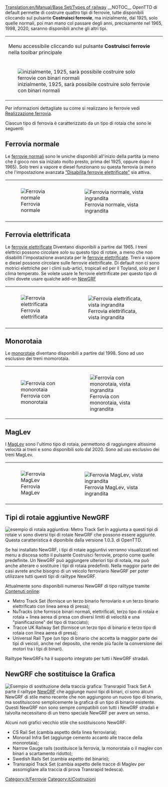 [[Translation:en/Manual/Base Set/Types of railway]]
{{it/Tipi di ferrovia}}
__NOTOC__
OpenTTD di default permette di costruire quattro tipi di ferrovie, tutte disponibili cliccando sul pulsante '''Costruisci ferrovie''', ma inizialmente, dal 1925, solo quelle normali, poi man mano col passare degli anni, precisamente nel 1965, 1998, 2020,  saranno disponibili anche gli altri tipi.  
{|style="border-collapse:;"
|colspan="2" style="border-bottom: none; padding: 5px 10px;"|Menu accessibile cliccando sul pulsante '''Costruisci ferrovie''' nella toolbar principale
|-
|style="border-top: none; border-right: none; padding: 5px 0px;"|[[File:it/Openttd-rail1.png|center|frame|inizialmente, 1925, sarà possibile costruire solo ferrovie con binari normali]] 
|style="border-top: none; border-left: none; padding: 5px 0px;"|[[File:it/Ferrovie costruibili 2020.png|center|frame|Dall'anno 2020, ogni tipo di ferrovia è costruibile (quelle elettrificate solo per il clima temperato)]]
|}

Per informazioni dettagliate su come si realizzano le ferrovie vedi [[it/Manual/Realizzazione ferrovia|Realizzazione ferrovia]].

Ciascun tipo di ferrovia è caratterizzato da un tipo di rotaia che sono le seguenti:

==Ferrovia normale==
Le [[it/Manual/Base Set/Ferrovie|ferrovie normali]] sono le uniche disponibili all'inizio della partita (a meno che il gioco non sia iniziato molto presto, prima del 1925, oppure dopo il 1965). Solo treni a vapore e diesel funzionano su questa ferrovia (a meno che l'impostazione avanzata [[en/Impostazioni avanzate/Limiti#Disabilita ferrovie elettrificate|"Disabilita ferrovie elettrificate"]] sia attiva.
{|class="wikitable" style="margin-left:auto; margin-right:auto;"
|style="border-right: none; padding: 10px 5px 10px 10px; vertical-align: middle;"|[[File:en/rail-normal.png|center|frame|Ferrovia normale]]
|style="border-left: none; padding: 10px 10px 5px 5px"|[[File:en/rail-normal-magnified.png|center|frame|Ferrovia normale, vista ingrandita]]
|}

==Ferrovia elettrificata==
Le [[it/Manual/Base Set/Ferrovie elettrificate|ferrovie elettrificate]] Diventano disponibili a partire dal 1965. I treni elettrici possono circolare ''solo'' su questo tipo di rotaie, a meno che non disabiliti l'impostazione avanzata per le [[en/Impostazioni avanzate/Limiti#Disabilita ferrovie elettrificate|ferrovie elettrificate]]. Treni a vapore e diesel possono circolare sulle ferrovie elettrificate. 
Di default non ci sono motrici elettriche per i climi sub-artici, tropicali ed per il Toyland, solo per il clima temperato. Se volete usare le ferrovie elettrificate per questo tipo di climi dovete usare qualche add-on [[it/NewGRF|NewGRF]]

{|class="wikitable" style="margin-left:auto; margin-right:auto;"
|style="border-right: none; padding: 10px 5px 10px 10px; vertical-align: middle;"|[[File:en/rail-electrified.png|center|frame|Ferrovia elettrificata]]
|style="border-left: none; padding: 10px 10px 5px 5px"|[[File:en/rail-electrified-magnified.png|center|frame|Ferrovia elettrificata, vista ingrandita]]
|}

==Monorotaia==
Le [[it/Manual/Base Set/Monorotaia|monorotaie]] diventano disponibili a partire dal 1998. Sono ad uso esclusivo dei treni momorotaia.

{|class="wikitable" style="margin-left:auto; margin-right:auto;"
|style="border-right: none; padding: 10px 5px 10px 10px; vertical-align: middle;"|[[File:en/rail-monorail.png|center|frame|Ferrovia con monorotaia]]
|style="border-left: none; padding: 10px 10px 5px 5px"|[[File:en/rail-monorail-magnified.png|center|frame|Ferrovia con monorotaia, vista ingrandita]]
|}

==MagLev==
I [[en/Manual/Base Set/MagLev|MagLev]] sono l'ultimo tipo di rotaia, permettono di raggiungere altissime velocità ai treni e sono disponibili solo dal 2020. Sono ad uso esclusivo dei treni MagLev.

{|class="wikitable" style="margin-left:auto; margin-right:auto;"
|style="border-right: none; padding: 10px 5px 10px 10px; vertical-align: middle;"|[[File:en/rail-Maglev.png|center|frame|Ferrovia MagLev]]
|style="border-left: none; padding: 10px 10px 5px 5px"|[[File:en/rail-Maglev-magnified.png|center|frame|Ferrovia MagLev, vista ingrandita]]
|}

==Tipi di rotaie aggiuntive NewGRF==
[[File:en/Metrotrackset.png|frame|right|esempio di rotaia aggiuntiva: Metro Track Set]]
In aggiunta a questi tipi di rotaie vi sono diversi tipi di rotaie NewGRF che possono essere aggiunte. Questa caratteristica è diponibile dalla versione 1.0.3. di OpenTTD.

Se hai installato NewGRF, i tipi di rotaie aggiuntivi verranno visualizzati nel menu a discesa sotto il pulsante Costruisci ferrovie, proprio come quelle predefinite. Un NewGRF può aggiungere ulteriori tipi di rotaia, ma può anche alterare o sostituire i tipi di rotaia predefiniti. Nella maggior parte dei casi avrete anche bisogno di un veicolo ferroviario NewGRF per poter utilizzare tutti questi tipi di railtype NewGRF.

Attualmente sono disponibili numerosi NewGRF di tipo railtype tramite [[it/Contenuti online|Contenuti online]]:
* Metro Track Set (fornisce un  terzo binario ferroviario e un terzo  binario elettrificato con linea aerea di presa);
* NuTracks (che fornisce binari normali, elettrificati, terzo tipo di rotaia e rotaia + linea aerea di presa con diversi limiti di velocità e una "pianificazione" del tipo di tracciato);
* Tracce UK Railway Set (fornisce un terzo tipo di binario e terzo tipo di rotaia con linea aerea di presa);
* Universal Rail Type (un tipo di binario che accetta la maggior parte dei tipi di veicoli, anche nel deposito, che rende più facile la conversione dei motori tra i tipi di binari).

Railtype NewGRFs ha il supporto integrato per tutti i NewGRF stradali.

== NewGRF che sostituisce la Grafica ==
[[File:en/Transrapidtrackset.png|frame|right|Esempio di sostituzione della traccia grafica: Transrapid Track Set]]
A parte il railtype [[it/NewGRF|NewGRF]] che aggiunge nuovi tipi di binari, ci sono alcuni NewGRF di stile meno recente che non aggiungono un nuovo tipo di binario, ma sostituiscono semplicemente la grafica di un tipo di binario esistente. Questi NewGRF non sono sempre compatibili con tutti i NewGRF stradali e talvolta necessitano di un treno speciale NewGRF per avere un senso.

Alcuni noti grafici vecchio stile che sostituiscono NewGRF:
* CS Rail Set (cambia aspetto della linea ferroviaria);
* Monorail Infra Set (aggiunge cemento accanto alle tracce della monorotaia);
* Narrow Gauge rails (sostituisce la ferrovia, la monorotaia o il maglev con binari a scartamento ridotto);
* Swedish Rails Set (cambia aspetto del binario);
* Transrapid Track Set (cambia aspetto delle tracce di Maglev per assomigliare alla traccia di prova Transrapid tedesca).

[[Category:it/Ferrovie]]
[[Category:it/Costruzioni]]